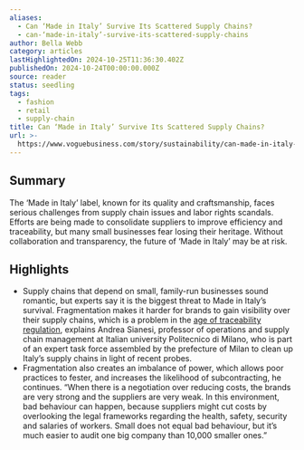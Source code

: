 ```yaml
---
aliases:
  - Can ‘Made in Italy’ Survive Its Scattered Supply Chains?
  - can-‘made-in-italy’-survive-its-scattered-supply-chains
author: Bella Webb
category: articles
lastHighlightedOn: 2024-10-25T11:36:30.402Z
publishedOn: 2024-10-24T00:00:00.000Z
source: reader
status: seedling
tags:
  - fashion
  - retail
  - supply-chain
title: Can ‘Made in Italy’ Survive Its Scattered Supply Chains?
url: >-
  https://www.voguebusiness.com/story/sustainability/can-made-in-italy-survive-its-scattered-supply-chains?uID=58ba29f6592c24ef0bdefa76114a43982a806c17a289ed758a3b0794fe834435&utm_campaign=VB_NEWS_Hilary_FRI_251024&utm_source=newsletter&utm_brand=vb&utm_mailing=VB_NEWS_Hilary_FRI_251024&utm_medium=email&utm_term=VB_VogueBusiness
---
```

## Summary

The ‘Made in Italy’ label, known for its quality and craftsmanship, faces serious challenges from supply chain issues and labor rights scandals. Efforts are being made to consolidate suppliers to improve efficiency and traceability, but many small businesses fear losing their heritage. Without collaboration and transparency, the future of ‘Made in Italy’ may be at risk.

## Highlights

- Supply chains that depend on small, family-run businesses sound romantic, but experts say it is the biggest threat to Made in Italy’s survival. Fragmentation makes it harder for brands to gain visibility over their supply chains, which is a problem in the [age of traceability regulation](https://www.voguebusiness.com/story/sustainability/the-fashion-execs-guide-to-digital-product-passports), explains Andrea Sianesi, professor of operations and supply chain management at Italian university Politecnico di Milano, who is part of an expert task force assembled by the prefecture of Milan to clean up Italy’s supply chains in light of recent probes.
- Fragmentation also creates an imbalance of power, which allows poor practices to fester, and increases the likelihood of subcontracting, he continues. “When there is a negotiation over reducing costs, the brands are very strong and the suppliers are very weak. In this environment, bad behaviour can happen, because suppliers might cut costs by overlooking the legal frameworks regarding the health, safety, security and salaries of workers. Small does not equal bad behaviour, but it’s much easier to audit one big company than 10,000 smaller ones.”
